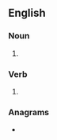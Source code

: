 {{also|Omens}}
==English==

===Noun===
{{head|en|noun plural form}}

# {{plural of|omen|lang=en}}

===Verb===
{{head|en|verb form}}

# {{en-third-person singular of|omen}}

===Anagrams===
* {{anagrams|en|'mones|Mones|Semon|meson|mones|nomes|semon|somen}}